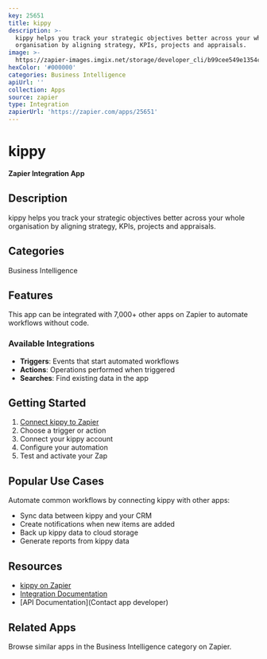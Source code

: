 ```yaml
---
key: 25651
title: kippy
description: >-
  kippy helps you track your strategic objectives better across your whole
  organisation by aligning strategy, KPIs, projects and appraisals.
image: >-
  https://zapier-images.imgix.net/storage/developer_cli/b99cee549e1354c4f8f014b20f51fce7.png?auto=format%2Ccompress&ixlib=python-3.0.0&q=50
hexColor: '#000000'
categories: Business Intelligence
apiUrl: ''
collection: Apps
source: zapier
type: Integration
zapierUrl: 'https://zapier.com/apps/25651'
---
```

# kippy

**Zapier Integration App**

## Description

kippy helps you track your strategic objectives better across your whole organisation by aligning strategy, KPIs, projects and appraisals.

## Categories

Business Intelligence

## Features

This app can be integrated with 7,000+ other apps on Zapier to automate workflows without code.

### Available Integrations

- **Triggers**: Events that start automated workflows
- **Actions**: Operations performed when triggered
- **Searches**: Find existing data in the app

## Getting Started

1. [Connect kippy to Zapier](https://zapier.com/apps/25651)
2. Choose a trigger or action
3. Connect your kippy account
4. Configure your automation
5. Test and activate your Zap

## Popular Use Cases

Automate common workflows by connecting kippy with other apps:

- Sync data between kippy and your CRM
- Create notifications when new items are added
- Back up kippy data to cloud storage
- Generate reports from kippy data

## Resources

- [kippy on Zapier](https://zapier.com/apps/25651)
- [Integration Documentation](https://zapier.com/apps/25651/integrations)
- [API Documentation](Contact app developer)

## Related Apps

Browse similar apps in the Business Intelligence category on Zapier.
